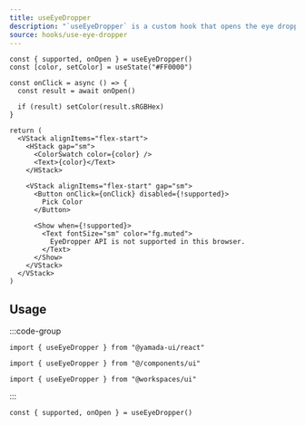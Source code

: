 ```yaml
---
title: useEyeDropper
description: "`useEyeDropper` is a custom hook that opens the eye dropper tool and returns the color value."
source: hooks/use-eye-dropper
---
```


```tsx preview functional client
const { supported, onOpen } = useEyeDropper()
const [color, setColor] = useState("#FF0000")

const onClick = async () => {
  const result = await onOpen()

  if (result) setColor(result.sRGBHex)
}

return (
  <VStack alignItems="flex-start">
    <HStack gap="sm">
      <ColorSwatch color={color} />
      <Text>{color}</Text>
    </HStack>

    <VStack alignItems="flex-start" gap="sm">
      <Button onClick={onClick} disabled={!supported}>
        Pick Color
      </Button>

      <Show when={!supported}>
        <Text fontSize="sm" color="fg.muted">
          EyeDropper API is not supported in this browser.
        </Text>
      </Show>
    </VStack>
  </VStack>
)
```

## Usage

:::code-group

```tsx [package]
import { useEyeDropper } from "@yamada-ui/react"
```

```tsx [alias]
import { useEyeDropper } from "@/components/ui"
```

```tsx [monorepo]
import { useEyeDropper } from "@workspaces/ui"
```

:::

```tsx
const { supported, onOpen } = useEyeDropper()
```
